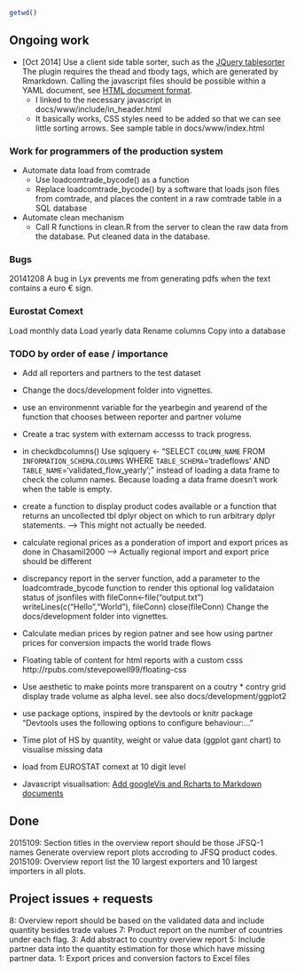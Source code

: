 ```r
getwd()
```

## Ongoing work

* [Oct 2014] Use a client side table sorter,
such as the [JQuery tablesorter](http://tablesorter.com/docs/)
The plugin requires the thead and tbody tags, which are generated by Rmarkdown.
Calling the javascript files should be possible within a YAML document, see
[HTML document format](http://rmarkdown.rstudio.com/html_document_format.html).
    + I linked to the necessary javascript in docs/www/include/in_header.html
    + It basically works, CSS styles need to be added so that we can see little sorting arrows. See sample table in docs/www/index.html

### Work for programmers of the production system
* Automate data load from comtrade
    * Use loadcomtrade_bycode() as a function
    * Replace loadcomtrade_bycode() by a software that loads json files from comtrade, and places the content in a raw comtrade table in a SQL database
* Automate clean mechanism
    * Call R functions in clean.R from the server to clean the raw data
  from the database. Put cleaned data in the database.

### Bugs
20141208 A bug in Lyx prevents me from generating pdfs
    when the text contains a euro € sign.


### Eurostat Comext
Load monthly data
Load yearly data
Rename columns
Copy into a database


### TODO by order of ease / importance
* Add all reporters and partners to the test dataset
* Change the docs/development folder into vignettes.
* use an environmennt variable for the yearbegin and yearend of the
function that chooses between reporter and partner volume
* Create a trac system with externam accesss to track progress.
* in checkdbcolumns() Use sqlquery <- "SELECT `COLUMN_NAME`
FROM `INFORMATION_SCHEMA`.`COLUMNS`
WHERE `TABLE_SCHEMA`='tradeflows'
AND `TABLE_NAME`='validated_flow_yearly';"
instead of loading a data frame to check the column names.
Because loading a data frame doesn't work when the table is
empty.
* create a function to display product codes available
or a function that returns an uncollected tbl dplyr object
on which to run arbitrary dplyr statements.
--> This might not actually be needed.
* calculate regional prices as a ponderation of
import and export prices as done in Chasamil2000
--> Actually regional import and export price should be different
* discrepancy report
in the server function,
add a parameter to the loadcomtrade_bycode function to render this optional
log validataion status of jsonfiles with
fileConn<-file("output.txt")
writeLines(c("Hello","World"), fileConn)
close(fileConn)
Change the docs/development folder into vignettes.

* Calculate median prices by region patner and see how
  using partner prices for conversion impacts the
  world trade flows
* Floating table of content for html reports with a custom csss
  http://rpubs.com/stevepowell99/floating-css
* Use aesthetic to make points more transparent on a coutry * contry grid
 display trade volume as alpha level.
 see also docs/development/ggplot2
* use package options, inspired by the devtools or knitr package
  "Devtools uses the following options to configure behaviour:..."
* Time plot of HS by quantity, weight or value data (ggplot gant chart) to
visualise missing data
* load from EUROSTAT comext at 10 digit level
* Javascript visualisation: [Add googleVis and Rcharts to Markdown documents](http://al2na.github.io/Rmarkdown_JSviz/)

## Done
2015109: Section titles in the overview report should be those JFSQ-1 names
         Generate overview report plots accroding to JFSQ product codes.
2015109: Overview report list the 10 largest exporters and 10 largest importers in all plots.

## Project issues + requests
8: Overview report should be based on the validated data and include quantity besides trade values
7: Product report on the number of countries under each flag.
3: Add abstract to country overview report
5: Include partner data into the quantity estimation for those which have missing partner data.
1: Export prices and conversion factors to Excel files

